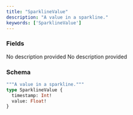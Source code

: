 ```yaml
---
title: "SparklineValue"
description: "A value in a sparkline."
keywords: ['SparklineValue']
---
```


### Fields

<ResponseField name="timestamp" type="Int!" required>
  No description provided
</ResponseField>

<ResponseField name="value" type="Float!" required>
  No description provided
</ResponseField>

### Schema


```graphql 
"""A value in a sparkline."""
type SparklineValue {
  timestamp: Int!
  value: Float!
}
```
